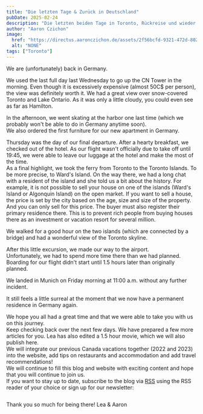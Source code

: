 ```yaml
---
title: "Die letzten Tage & Zurück in Deutschland"
pubDate: 2025-02-24
description: "Die letzten beiden Tage in Toronto, Rückreise und wieder in Deutschland"
author: "Aaron Czichon"
image:
  href: "https://directus.aaronczichon.de/assets/2f56bcfd-9321-472d-8027-da8f664e271c.jpg?quality=70&width=1600"
  alt: "NONE"
tags: ["Toronto"]
---
```

We are (unfortunately) back in Germany. 

We used the last full day last Wednesday to go up the CN Tower in the morning. Even though it is excessively expensive (almost 50C$ per person), the view was definitely worth it. We had a great view over snow-covered Toronto and Lake Ontario. As it was only a little cloudy, you could even see as far as Hamilton.

In the afternoon, we went skating at the harbor one last time (which we probably won't be able to do in Germany anytime soon).   
We also ordered the first furniture for our new apartment in Germany.

Thursday was the day of our final departure. After a hearty breakfast, we checked out of the hotel. As our flight wasn't officially due to take off until 19:45, we were able to leave our luggage at the hotel and make the most of the time.   
As a final highlight, we took the ferry from Toronto to the Toronto Islands. To be more precise, to Ward's Island. On the way there, we had a long chat with a resident of the island and she told us a bit about the history. For example, it is not possible to sell your house on one of the islands (Ward's Island or Algonquin Island) on the open market. If you want to sell a house, the price is set by the city based on the age, size and size of the property. And you can only sell for this price. The buyer must also register their primary residence there. This is to prevent rich people from buying houses there as an investment or vacation resort for several million.   

We walked for a good hour on the two islands (which are connected by a bridge) and had a wonderful view of the Toronto skyline. 

After this little excursion, we made our way to the airport.    
Unfortunately, we had to spend more time there than we had planned. Boarding for our flight didn't start until 1.5 hours later than originally planned. 

We landed in Munich on Friday morning at 11:00 a.m. without any further incident.


It still feels a little surreal at the moment that we now have a permanent residence in Germany again.   

We hope you all had a great time and that we were able to take you with us on this journey.    
Keep checking back over the next few days. We have prepared a few more articles for you. Lea has also edited a 1.5 hour movie, which we will also publish here.   
We will integrate our previous Canada vacations together (2022 and 2023) into the website, add tips on restaurants and accommodation and add travel recommendations!    
We will continue to fill this blog and website with exciting content and hope that you will continue to join us.   
If you want to stay up to date, subscribe to the blog via [RSS](https://canada.aaronczichon.de/rss.xml) using the RSS reader of your choice or sign up for our newsletter:

<iframe data-w-type="embedded" frameborder="0" scrolling="no" marginheight="0" marginwidth="0" src="https://sks15.mjt.lu/wgt/sks15/xqmk/form?c=305ac86b" width="100%" style="height: 0;"></iframe>

<script type="text/javascript" src="https://app.mailjet.com/pas-nc-embedded-v1.js"></script>


Thank you so much for being there!
Lea & Aaron